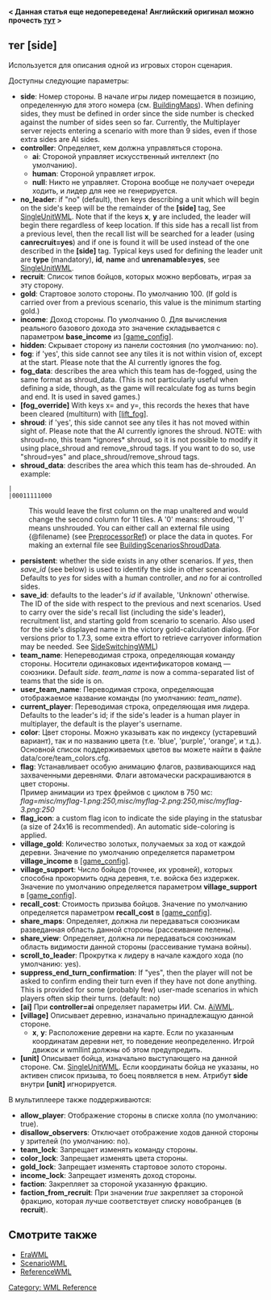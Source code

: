 '''< Данная статья еще недопереведена! Английский оригинал можно прочесть [http://wiki.wesnoth.org/SideWML тут] >'''
{{WML Tags}}
== тег [side] ==

Используется для описания одной из игровых сторон сценария.


Доступны следующие параметры:
* '''side''': Номер стороны. В начале игры лидер помещается в позицию, определенную для этого номера (см. [[BuildingMaps]]). When defining sides, they must be defined in order since the side number is checked against the number of sides seen so far. Currently, the Multiplayer server rejects entering a scenario with more than 9 sides, even if those extra sides are AI sides. 
* '''controller''': Определяет, кем должна управляться сторона.
** '''ai''': Стороной управляет искусственный интеллект (по умолчанию).
** '''human''': Стороной управляет игрок.
** '''null''': Никто не управляет. Сторона вообще не получает очереди ходить, и лидер для нее не генерируется.
* '''no_leader''': if "no" (default), then keys describing a unit which will begin on the side's keep will be the remainder of the '''[side]''' tag, See [[SingleUnitWML]]. Note that if the keys '''x''', '''y''' are included, the leader will begin there regardless of keep location. If this side has a recall list from a previous level, then the recall list will be searched for a leader (using '''canrecruit=yes''') and if one is found it will be used instead of the one described in the '''[side]''' tag. Typical keys used for defining the leader unit are '''type''' (mandatory), '''id''', '''name''' and '''unrenamable=yes''', see [[SingleUnitWML]].
* '''recruit''': Список типов бойцов, которых можно вербовать, играя за эту сторону.
* '''gold''': Стартовое золото стороны. По умолчанию 100. (If gold is carried over from a previous scenario, this value is the minimum starting gold.)
* '''income''': Доход стороны. По умолчанию 0. Для вычисления реального базового дохода это значение складывается с параметром '''base_income''' из [[GameConfigWML|[game_config]]].
* '''hidden''': Скрывает сторону из панели состояния (по умолчанию: no).
* '''fog''': if 'yes', this side cannot see any tiles it is not within vision of, except at the start. Please note that the AI currently ignores the fog.
* '''fog_data''': describes the area which this team has de-fogged, using the same format as shroud_data. (This is not particularly useful when defining a side, though, as the game will recalculate fog as turns begin and end. {{DevFeature1.11}}It is used in saved games.)
* '''[fog_override]''' {{DevFeature1.11}} With keys x= and y=, this records the hexes that have been cleared (multiturn) with [[DirectActionsWML#.5Blift_fog.5D|[lift_fog]]].
* '''shroud''': if 'yes', this side cannot see any tiles it has not moved within sight of. Please note that the AI currently ignores the shroud. NOTE: with shroud=no, this team *ignores* shroud, so it is not possible to modify it using place_shroud and remove_shroud tags. If you want to do so, use "shroud=yes" and place_shroud/remove_shroud tags.
* '''shroud_data''': describes the area which this team has de-shrouded. An example:
 |
 |00011111000
:This would leave the first column on the map unaltered and would change the second column for 11 tiles. A '0' means: shrouded, '1' means unshrouded. You can either call an external file using {@filename}  (see [[PreprocessorRef]]) or place the data in quotes. For making an external file see [[BuildingScenariosShroudData]].
* '''persistent''': whether the side exists in any other scenarios. If ''yes'', then ''save_id'' (see below) is used to identify the side in other scenarios. Defaults to ''yes'' for sides with a human controller, and ''no'' for ai controlled sides.
* '''save_id''': defaults to the leader's ''id'' if available, 'Unknown' otherwise. The ID of the side with respect to the previous and next scenarios. Used to carry over the side's recall list (including the side's leader), recruitment list, and starting gold from scenario to scenario. Also used for the side's displayed name in the victory gold-calculation dialog. (For versions prior to 1.7.3, some extra effort to retrieve carryover information may be needed. See [[SideSwitchingWML]])
* '''team_name''': Непереводимая строка, определяющая команду стороны. Носители одинаковых идентификаторов команд — союзники. Default ''side''. ''team_name'' is now a comma-separated list of teams that the side is on.
* '''user_team_name''': Переводимая строка, определяющая отображаемое название команды (по умолчанию: ''team_name'').
* '''current_player''': Переводимая строка, определяющая имя лидера. Defaults to the leader's id; if the side's leader is a human player in multiplayer, the default is the player's username.
* '''color''': Цвет стороны. Можно указывать как по индексу (устаревший вариант), так и по названию цвета (т.е. 'blue', 'purple', 'orange', и т.д.). Основной список поддерживаемых цветов вы можете найти в файле data/core/team_colors.cfg.
* '''flag''': Устанавливает особую анимацию флагов, развивающихся над захваченными деревнями. Флаги автомачески раскрашиваются в цвет стороны.<br>Пример анимации из трех фреймов с циклом в 750 мс: ''flag=misc/myflag-1.png:250,misc/myflag-2.png:250,misc/myflag-3.png:250''
* '''flag_icon''': a custom flag icon to indicate the side playing in the statusbar (a size of 24x16 is recommended). An automatic side-coloring is applied.
* '''village_gold''': Количество золотых, получаемых за ход от каждой деревни. Значение по умолчанию определяется параметром '''village_income''' в [[GameConfigWML|[game_config]]].
* '''village_support''': {{DevFeature1.11}} Число бойцов (точнее, их уровней), которых способна прокормить одна деревня, т.е. войска без издержек. Значение по умолчанию определяется параметром '''village_support''' в [[GameConfigWML|[game_config]]].
* '''recall_cost''': Стоимость призыва бойцов. Значение по умолчанию определяется параметром '''recall_cost''' в [[GameConfigWML|[game_config]]].
* '''share_maps''': Определяет, должна ли передаваться союзникам разведанная область данной стороны (рассеивание пелены).
* '''share_view''': Определяет, должна ли передаваться союзникам область видимости данной стороны (рассеивание тумана войны).
* '''scroll_to_leader''': Прокрутка к лидеру в начале каждого хода (по умолчанию: yes).
* '''suppress_end_turn_confirmation''': {{DevFeature1.11}} If "yes", then the player will not be asked to confirm ending their turn even if they have not done anything. This is provided for some (probably few) user-made scenarios in which players often skip their turns. (default: no)
* '''[ai]''' При '''controller=ai''' определяет параметры ИИ. См. [[AiWML]].
* '''[village]''' Описывает деревню, изначально принадлежащую данной стороне.
** '''x''', '''y''': Расположение деревни на карте. Если по указанным координатам деревни нет, то поведение неопределенно. Игрой движок и wmllint должны об этом предупредить.
* '''[unit]''' Описывает бойца, изначально выступающего на данной стороне. См. [[SingleUnitWML]]. Если координаты бойца не указаны, но активен список призыва, то боец появляется в нем. Атрибут '''side''' внутри '''[unit]''' игнорируется.


В мультиплеере также поддерживаются:
* '''allow_player''': Отображение стороны в списке холла (по умолчанию: true).
* '''disallow_observers''': Отключает отображение ходов данной стороны у зрителей (по умолчанию: no).
* '''team_lock''': Запрещает изменять команду стороны.
* '''color_lock''': Запрещает изменять цвета стороны.
* '''gold_lock''': Запрещает изменять стартовое золото стороны.
* '''income_lock''': Запрещает изменять доход стороны.
* '''faction''': Закрепляет за стороной указанную фракцию.
* '''faction_from_recruit''': При значении ''true'' закрепляет за стороной фракцию, которая лучше соответствует списку новобранцев (в '''recruit''').


== Смотрите также ==
* [[EraWML]]
* [[ScenarioWML]]
* [[ReferenceWML]]


[[Category: WML Reference]]